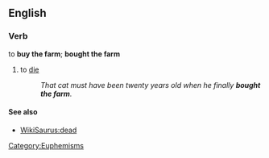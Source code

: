 ==English==

===Verb===
to '''buy the farm'''; '''bought the farm'''
#{{idiom}} to [[die]]
#:''That cat must have been twenty years old when he finally '''bought the farm'''.''
[[Category:Euphemisms]]

==== See also ====
* [[WikiSaurus:dead]]